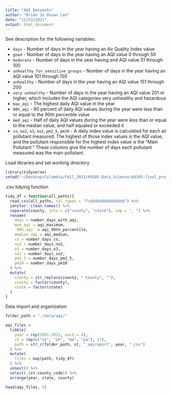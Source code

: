```yaml
---
title: "AQI Datasets"
author: "Brian Jo Hsuan Lee"
date: "11/23/2021"
output: html_document
---
```


See description for the following variables:

* `days` - Number of days in the year having an Air Quality Index value
* `good` - Number of days in the year having an AQI value 0 through 50
* `moderate` - Number of days in the year having and AQI value 51 through 100
* `unhealthy_for_sensitive_groups` - Number of days in the year having an AQI value 101 through 150
* `unhealthy` - Number of days in the year having an AQI value 151 through 200
* `very unhealthy` - Number of days in the year having an AQI value 201 or higher, which includes the AQI categories very unhealthy and hazardous
* `max_aqi` - The highest daily AQI value in the year
* `90%_aqi` - 90 percent of daily AQI values during the year were less than or equal to the 90th percentile value
* `med_aqi` - Half of daily AQI values during the year were less than or equal to the median value, and half equaled or exceeded it
* `co`, `no2`, `o3`, `so2`, `pm2_5`, `pm10` - A daily index value is calculated for each air pollutant measured. The highest of those index values is the AQI value, and the pollutant responsible for the highest index value is the "Main Pollutant." These columns give the number of days each pollutant measured was the main pollutant.


Load libraries and set working directory
```r
library(tidyverse)
setwd("~/Desktop/Columbia/Fall_2021/P8105-Data_Science/p8105-final_project/") ## may need to set your own paths to access the rmd and data files
```

.csv tidying function 
```r
tidy_df = function(all_paths){
  read_csv(all_paths, col_types = "fcddddddddddddddd") %>% 
  janitor::clean_names() %>% 
  separate(county, into = c("county", "state"), sep = ", ") %>% 
  rename(
    days = number_days_with_aqi,
    max_aqi = aqi_maximum, 
    `90%_aqi` = aqi_90th_percentile,
    median_aqi = aqi_median,
    co = number_days_co,
    no2 = number_days_no2,
    o3 = number_days_o3,
    so2 = number_days_so2,
    pm2_5 = number_days_pm2_5,
    pm10 = number_days_pm10
  ) %>% 
  mutate(
    county = str_replace(county, " County", ""),
    county = factor(county),
    state = factor(state)
  )
}
```

Data import and organization
```r
folder_path = "./data/aqi/"

aqi_files = 
  tibble(
    year = rep(2001:2021, each = 4), 
    st = rep(c("ny", "oh", "me", "pa"), 21),
    path = str_c(folder_path, st, "_aqireport", year, ".csv")
  ) %>% 
  mutate(
    files = map(path, tidy_df)
  ) %>% 
  unnest() %>% 
  select(-(st:county_code)) %>% 
  arrange(year, state, county)

head(aqi_files, 5)
```

